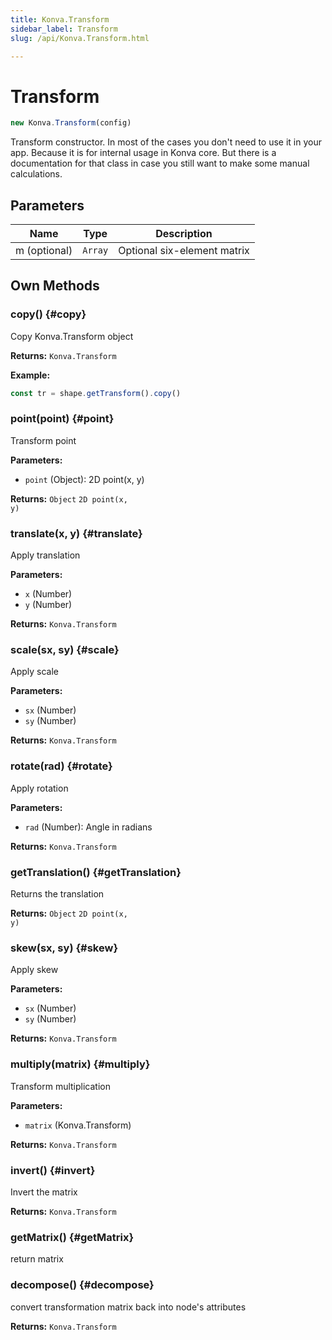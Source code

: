 ```yaml
---
title: Konva.Transform
sidebar_label: Transform
slug: /api/Konva.Transform.html

---
```


# Transform

```javascript
new Konva.Transform(config)
```

Transform constructor. In most of the cases you don't need to use it in your app. Because it is for internal usage in Konva core. But there is a documentation for that class in case you still want to make some manual calculations.

## Parameters

| Name | Type | Description |
| ---- | ---- | ----------- |
| m (optional) | `Array` | Optional six-element matrix |

## Own Methods

### copy() {#copy}

Copy Konva.Transform object

**Returns:** `Konva.Transform` 

**Example:**

```javascript
const tr = shape.getTransform().copy()
```

### point(point) {#point}

Transform point

**Parameters:**

- `point` (Object): 2D point(x, y)

**Returns:** `Object` <code>2D point(x, y)</code>

### translate(x, y) {#translate}

Apply translation

**Parameters:**

- `x` (Number)
- `y` (Number)

**Returns:** `Konva.Transform` 

### scale(sx, sy) {#scale}

Apply scale

**Parameters:**

- `sx` (Number)
- `sy` (Number)

**Returns:** `Konva.Transform` 

### rotate(rad) {#rotate}

Apply rotation

**Parameters:**

- `rad` (Number): Angle in radians

**Returns:** `Konva.Transform` 

### getTranslation() {#getTranslation}

Returns the translation

**Returns:** `Object` <code>2D point(x, y)</code>

### skew(sx, sy) {#skew}

Apply skew

**Parameters:**

- `sx` (Number)
- `sy` (Number)

**Returns:** `Konva.Transform` 

### multiply(matrix) {#multiply}

Transform multiplication

**Parameters:**

- `matrix` (Konva.Transform)

**Returns:** `Konva.Transform` 

### invert() {#invert}

Invert the matrix

**Returns:** `Konva.Transform` 

### getMatrix() {#getMatrix}

return matrix

### decompose() {#decompose}

convert transformation matrix back into node's attributes

**Returns:** `Konva.Transform` 

